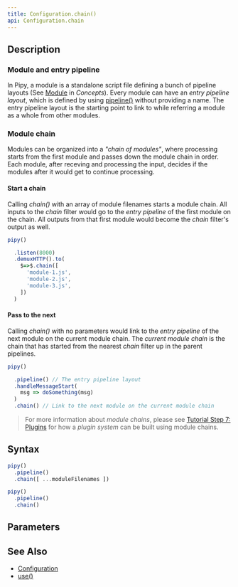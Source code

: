 ```yaml
---
title: Configuration.chain()
api: Configuration.chain
---
```


## Description

<Summary/>

<FilterDiagram
  name="chain"
  input="Event"
  output="Event"
  subInput="Event"
  subOutput="Event"
  subType="link"
/>

### Module and entry pipeline

In Pipy, a module is a standalone script file defining a bunch of pipeline layouts (See [Module](/intro/concepts#module) in _Concepts_). Every module can have an _entry pipeline layout_, which is defined by using [pipeline()](/reference/api/Configuration/pipeline) without providing a name. The entry pipeline layout is the starting point to link to while referring a module as a whole from other modules.

### Module chain

Modules can be organized into a _"chain of modules"_, where processing starts from the first module and passes down the module chain in order. Each module, after receving and processing the input, decides if the modules after it would get to continue processing.

#### Start a chain

Calling _chain()_ with an array of module filenames starts a module chain. All inputs to the _chain_ filter would go to the _entry pipeline_ of the first module on the chain. All outputs from that first module would become the _chain_ filter's output as well.

``` js
pipy()

  .listen(8000)
  .demuxHTTP().to(
    $=>$.chain([
      'module-1.js',
      'module-2.js',
      'module-3.js',
    ])
  )
```

#### Pass to the next

Calling _chain()_ with no parameters would link to the _entry pipeline_ of the next module on the current module chain. The _current module chain_ is the chain that has started from the nearest _chain_ filter up in the parent pipelines.

``` js
pipy()

  .pipeline() // The entry pipeline layout
  .handleMessageStart(
    msg => doSomething(msg)
  )
  .chain() // Link to the next module on the current module chain
```

> For more information about _module chains_, please see [Tutorial Step 7: Plugins](/tutorial/07-plugins) for how a _plugin system_ can be built using module chains.

## Syntax

``` js
pipy()
  .pipeline()
  .chain([ ...moduleFilenames ])

pipy()
  .pipeline()
  .chain()
```

## Parameters

<Parameters/>

## See Also

* [Configuration](/reference/api/Configuration)
* [use()](/reference/api/Configuration/use)
